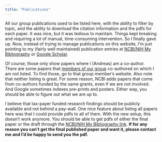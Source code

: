 ```yaml
---
title: "Publications"
---
```


All our group publications used to be listed here, with the ability to filter by topic, and the ability to download the citation information and the pdfs for each paper. It was nice, but it was tedious to maintain. Things kept breaking and requiring a lot of manual, time-consuming intervention. So I finally gave up. Now, instead of trying to manage publications on this website, I’m just pointing to my (fairly well maintained) publication entries at [NCBI/NIH My Bibliography](https://www.ncbi.nlm.nih.gov/myncbi/1lO-aqCZWgr5F/bibliography/public/) or [Google Scholar](https://scholar.google.com/citations?user=bruHK0YAAAAJ&hl=en).

Of course, those only show papers where I (Andreas) am a co-author. There are some papers that [members of our group](https://handelgroup.uga.edu/people/) co-authored on which I am not listed. To find those, go to that group member’s website. Also note that neither listing is great. For some reason, NCBI adds papers that come from co-authors funded by the same grants, even if we are not involved. And Google sometimes indexes pre-prints and posters. Either way, you should be able to figure out what we are up to.

I believe that tax-payer funded research findings should be publicly available and not behind a pay-wall. One nice feature about listing all papers here was that I could provide pdfs to all of them. With the new setup, this doesn’t work anymore. You should be able to get pdfs of either the final paper or the draft through the [NCBI/NIH My Bibliography link](https://www.ncbi.nlm.nih.gov/myncbi/1lO-aqCZWgr5F/bibliography/public/). **If for any reason you can’t get the final published paper and want it, please contact me and I’d be happy to send you the pdf.**
